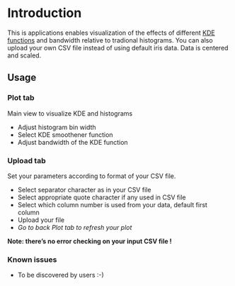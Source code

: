 
# Introduction

This is applications enables visualization of the effects of different [KDE functions](https://en.wikipedia.org/wiki/Kernel_density_estimation) and bandwidth relative to tradional histograms.
You can also upload your own CSV file instead of using default iris data. Data is centered and scaled.

## Usage


### Plot tab

Main view to visualize KDE and histograms

- Adjust histogram bin width
- Select KDE smoothener function
- Adjust bandwidth of the KDE function


### Upload tab

Set your parameters according to format of your CSV file.

- Select separator character as in your CSV file
- Select appropriate quote character if any used in CSV file
- Select which column number is used from your data, default first column
- Upload your file
- _Go to back Plot tab to refresh your plot_

**Note: there's no error checking on your input CSV file !**



### Known issues

- To be discovered by users  :-)

